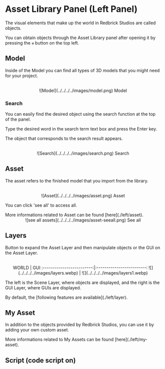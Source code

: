 
# Asset Library Panel (Left Panel)

The visual elements that make up the world in Redbrick Studios are called objects.

You can obtain objects through the Asset Library panel after opening it by pressing the `≡` button on the top left.

## Model

Inside of the Model you can find all types of 3D models that you might need for your project.

<br />
<center>![Model](../../../../images/model.png) Model</center>

### Search

You can easily find the desired object using the search function at the top of the panel.

Type the desired word in the search term text box and press the Enter key.

The object that corresponds to the search result appears.

<br />
<center>![Search](../../../../images/search.png) Search</center>

## Asset

The asset refers to the finished model that you import from the library.

<br />
<center>![Asset](../../../../images/asset.png) Asset</center>

You can click 'see all' to access all.

<Callout type="info" emoji="ℹ️">
  More informations related to Asset can be found [here](./left/asset).
</Callout>
<br />
<center>![see all assets](../../../../images/asset-seeall.png) See all</center>

## Layers

Button to expand the Asset Layer and then manipulate objects or the GUI on the Asset Layer.

<br />
<center>
WORLD             |  GUI
:-------------------------:|:-------------------------:
![](../../../../images/layers.webp)  |  ![](../../../../images/layers1.webp)

</center>

The left is the Scene Layer, where objects are displayed, and the right is the GUI Layer, where GUIs are displayed.

<Callout type="info" emoji="ℹ️">
  By default, the [following features are available](./left/layer).
</Callout>

## My Asset

In addition to the objects provided by Redbrick Studios,
you can use it by adding your own custom asset.

<Callout type="info" emoji="ℹ️">
  More informations related to My Assets can be found [here](./left/my-asset).
</Callout>

## Script (code script on)

<Callout type="warning" emoji="⚠️"></Callout>
